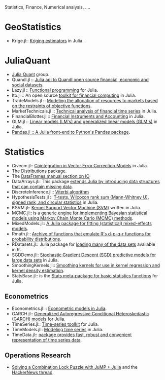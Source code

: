 Statistics, Finance, Numerical analysis, ....

= GeoStatistics =
* Krige.jl:: [https://github.com/njwilson23/Krige.jl Kriging estimators] in Julia.

= JuliaQuant =
* [https://github.com/JuliaQuant Julia Quant] group.
* Quandl.jl :: [https://github.com/milktrader/Quandl.jl  Julia api to Quandl open source financial, economic and social datasets].
* Lazy.jl :: [https://github.com/one-more-minute/Lazy.jl  Functional programming] for Julia.
* Ito.jl :: An open source [https://github.com/aviks/Ito.jl toolkit for financial computing] in Julia.
* TradeModels.jl :: [https://github.com/JuliaQuant/TradeModels.jl Modeling the allocation of resources to markets based on the restraints of objective functions].
* MarketTechnicals.jl :: [https://github.com/JuliaQuant/MarketTechnicals.jl Technical analysis of financial time series] in Julia.
* FinancialBlotter.jl :: [https://github.com/JuliaQuant/FinancialBlotter.jl Financial Instruments and Accounting] in Julia.
* GLM.jl :: [https://github.com/JuliaStats/GLM.jl Linear models (LM's) and generalized linear models (GLM's)] in Julia.
* [https://github.com/malmaud/Pandas.jl Pandas.jl :: A Julia front-end to Python's Pandas package].

= Statistics =
* Civecm.jl:: [https://github.com/andreasnoackjensen/Civecm.jl  Cointegration in Vector Error Correction Models] in Julia.
* The [http://juliastats.github.io/Distributions.jl/index.html Distributions] package.
* The [http://juliastats.github.io/DataFrames.jl/io.html DataFrames manual section on IO]
* DataArrays.jl:: This package [https://github.com/JuliaStats/DataArrays.jl extends Julia by introducing data structures that can contain missing data].
* DiscreteInference.jl:: [https://github.com/lindahua/DiscreteInference.jl Viterbi algorithm]
* HypothesisTests.jl :: [https://github.com/simonster/HypothesisTests.jl T-tests, Wilcoxon rank sum (Mann-Whitney U), signed rank, and circular statistics] in Julia.
* KSVM.jl:: [https://github.com/remusao/KSVM.jl Kernel Support Vector Machine (SVM)] written in Julia.
* MCMC.jl:: is a [https://github.com/JuliaStats/MCMC.jl generic engine for implementing Bayesian statistical models using Markov Chain Monte Carlo (MCMC) methods]. 
* MixedModels.jl:: [https://github.com/dmbates/MixedModels.jl  A Julia package for fitting (statistical) mixed-effects models].
* Rmath.jl:: [https://github.com/dmbates/Rmath.jl  Archive of functions that emulate R's d-p-q-r functions for probability distributions].
* RDatasets.jl:: Julia package for [https://github.com/johnmyleswhite/RDatasets.jl loading many of the data sets] available in R.
* SGDDemo.jl:: [https://github.com/johnmyleswhite/SGDDemo.jl Stochastic Gradient Descent (SGD) predictive models for large data sets] in Julia.
* SmoothingKernels.jl:: [https://github.com/johnmyleswhite/SmoothingKernels.jl Smoothing kernels for use in kernel regression and kernel density estimation].
* StatsBase.jl:: is the [https://github.com/JuliaStats/StatsBase.jl Stats meta-package for basic statistics functions] for Julia.


== Econometrics ==
* Econometrics.jl :: [https://github.com/cgroll/Econometrics.jl Econometric models in Julia].
* GARCH.jl:: [https://github.com/AndreyKolev/GARCH.jl Generalized Autoregressive Conditional Heteroskedastic (GARCH) models] for Julia.
* TimeSeries.jl:: [https://github.com/JuliaStats/TimeSeries.jl Time-series toolkit] for Julia.
* TimeModels.jl:: [https://github.com/JuliaStats/TimeModels.jl Modeling time series] in Julia.
* TimeData.jl:: [https://github.com/cgroll/TimeData.jl package provides fast, robust and convenient representation of time series data].


== Operations Research ==
* [http://iaindunning.com/2013/combination-locks.html Solving a Combination Lock Puzzle with JuMP + Julia] and the [https://news.ycombinator.com/item?id=6425160 HackerNews thread].

